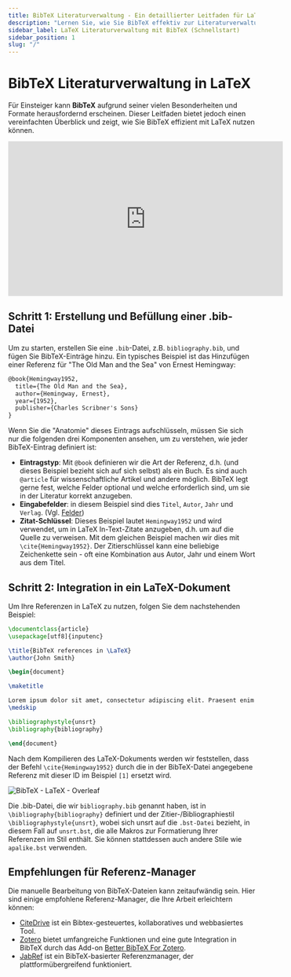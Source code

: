 ```yaml
---
title: BibTeX Literaturverwaltung - Ein detaillierter Leitfaden für LaTeX
description: "Lernen Sie, wie Sie BibTeX effektiv zur Literaturverwaltung mit LaTeX nutzen können, von der Erstellung einer .bib-Datei bis zur Integration in Ihr LaTeX-Dokument."
sidebar_label: LaTeX Literaturverwaltung mit BibTeX (Schnellstart)
sidebar_position: 1
slug: "/"
---
```


# BibTeX Literaturverwaltung in LaTeX

Für Einsteiger kann **BibTeX** aufgrund seiner vielen Besonderheiten und Formate herausfordernd erscheinen. Dieser Leitfaden bietet jedoch einen vereinfachten Überblick und zeigt, wie Sie BibTeX effizient mit LaTeX nutzen können.

<iframe width="560" height="315" src="https://www.youtube.com/embed/bHD94qM0vyg" title="YouTube video player" frameborder="0" allow="accelerometer; autoplay; clipboard-write; encrypted-media; gyroscope; picture-in-picture; web-share" allowfullscreen></iframe>

## Schritt 1: Erstellung und Befüllung einer .bib-Datei

Um zu starten, erstellen Sie eine `.bib`-Datei, z.B. `bibliography.bib`, und fügen Sie BibTeX-Einträge hinzu. Ein typisches Beispiel ist das Hinzufügen einer Referenz für "The Old Man and the Sea" von Ernest Hemingway:

```latex
@book{Hemingway1952,
  title={The Old Man and the Sea},
  author={Hemingway, Ernest},
  year={1952},
  publisher={Charles Scribner's Sons}
}
```

Wenn Sie die "Anatomie" dieses Eintrags aufschlüsseln, müssen Sie sich nur die folgenden drei Komponenten ansehen, um zu verstehen, wie jeder BibTeX-Eintrag definiert ist:

* **Eintragstyp**: Mit `@book` definieren wir die Art der Referenz, d.h. (und dieses Beispiel bezieht sich auf sich selbst) als ein Buch. Es sind auch `@article` für wissenschaftliche Artikel und andere möglich. BibTeX legt gerne fest, welche Felder optional und welche erforderlich sind, um sie in der Literatur korrekt anzugeben.
* **Eingabefelder**: in diesem Beispiel sind dies `Titel`, `Autor`, `Jahr` und `Verlag`. (Vgl. [Felder](./fields))
* **Zitat-Schlüssel**: Dieses Beispiel lautet `Hemingway1952` und wird verwendet, um in LaTeX In-Text-Zitate anzugeben, d.h. um auf die Quelle zu verweisen. Mit dem gleichen Beispiel machen wir dies mit `\cite{Hemingway1952}`. Der Zitierschlüssel kann eine beliebige Zeichenkette sein - oft eine Kombination aus Autor, Jahr und einem Wort aus dem Titel.


## Schritt 2: Integration in ein LaTeX-Dokument

Um Ihre Referenzen in LaTeX zu nutzen, folgen Sie dem nachstehenden Beispiel:

```latex
\documentclass{article}
\usepackage[utf8]{inputenc}

\title{BibTeX references in \LaTeX}
\author{John Smith}

\begin{document}

\maketitle

Lorem ipsum dolor sit amet, consectetur adipiscing elit. Praesent enim urna, dapibus et bibendum vel, consectetur et turpis. Cras a molestie nulla. \cite{Hemingway1952}
\medskip

\bibliographystyle{unsrt}
\bibliography{bibliography}

\end{document}
```

Nach dem Kompilieren des LaTeX-Dokuments werden wir feststellen, dass der Befehl `\cite{Hemingway1952}` durch die in der BibTeX-Datei angegebene Referenz mit dieser ID im Beispiel `[1]` ersetzt wird.


![BibTeX - LaTeX - Overleaf](@site/static/img/tutorial/LaTeX_Overleaf_BibTeX-Example.png)

Die .bib-Datei, die wir `bibliography.bib` genannt haben, ist in `\bibliography{bibliography}` definiert und der Zitier-/Bibliographiestil `\bibliographystyle{unsrt}`, wobei sich unsrt auf die `.bst-Datei` bezieht, in diesem Fall auf `unsrt.bst`, die alle Makros zur Formatierung Ihrer Referenzen im Stil enthält. Sie können stattdessen auch andere Stile wie `apalike.bst` verwenden.

## Empfehlungen für Referenz-Manager

Die manuelle Bearbeitung von BibTeX-Dateien kann zeitaufwändig sein. Hier sind einige empfohlene Referenz-Manager, die Ihre Arbeit erleichtern können:

- [CiteDrive](https://www.citedrive.com/) ist ein Bibtex-gesteuertes, kollaboratives und webbasiertes Tool.
- [Zotero](https://www.zotero.org/) bietet umfangreiche Funktionen und eine gute Integration in BibTeX durch das Add-on [Better BibTeX For Zotero](https://retorque.re/zotero-better-bibtex/).
- [JabRef](https://www.jabref.org/) ist ein BibTeX-basierter Referenzmanager, der plattformübergreifend funktioniert.